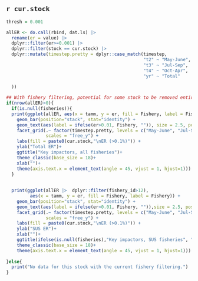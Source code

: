 ## `r cur.stock`

```r
thresh = 0.001

allER <- do.call(rbind, dat.ls) |> 
  rename(er = value) |> 
  dplyr::filter(er>=0.001) |> 
  dplyr::filter(stock == cur.stock) |> 
  dplyr::mutate(timestep.pretty = dplyr::case_match(timestep, 
                                                    "t2" ~ "May-June",
                                                    "t3" ~ "Jul-Sep",
                                                    "t4" ~ "Oct-Apr",
                                                    "yr" ~ "Total"
                                                    
  ))

## With fishery filtering, potential for some stock to be removed entirely??
if(nrow(allER)>0){
  if(is.null(fisheries)){
  print(ggplot(allER, aes(x = tamm, y = er, fill = Fishery, label = Fishery)) + 
    geom_bar(position="stack", stat="identity") +
    geom_text(aes(label = ifelse(er>0.01, Fishery, "")), size = 2.5, position = position_stack(vjust = 0.5), angle = 45) +
    facet_grid(.~ factor(timestep.pretty, levels = c("May-June", "Jul-Sep", "Oct-Apr", "Total")), 
               scales = "free_y") +
    labs(fill = paste0(cur.stock,"\nER (>0.1%)")) +
    ylab("Total ER")+
    ggtitle("Key impactors, all fisheries")+
    theme_classic(base_size = 18)+
    xlab("")+
    theme(axis.text.x = element_text(angle = 45, vjust = 1, hjust=1)))
  }
  
  
  print(ggplot(allER |>  dplyr::filter(fishery_id>12), 
         aes(x = tamm, y = er, fill = Fishery, label = Fishery)) +
    geom_bar(position="stack", stat="identity") +
    geom_text(aes(label = ifelse(er>0.01, Fishery, "")),size = 2.5, position = position_stack(vjust = 0.5), angle = 45) +
    facet_grid(.~ factor(timestep.pretty, levels = c("May-June", "Jul-Sep", "Oct-Apr", "Total")),
               scales = "free_y") +
    labs(fill = paste0(cur.stock,"\nER (>0.1%)")) +
    ylab("SUS ER")+
    xlab("")+
    ggtitle(ifelse(is.null(fisheries),"Key impactors, SUS fisheries", "Key impactors, user specified fisheries"))+
    theme_classic(base_size = 18)+
    theme(axis.text.x = element_text(angle = 45, vjust = 1, hjust=1)))
  
}else{
  print("No data for this stock with the current fishery filtering.")
}
```
